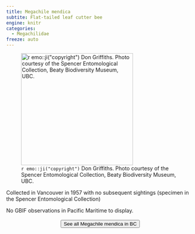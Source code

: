 ```yaml
---
title: Megachile mendica
subtite: Flat-tailed leaf cutter bee
engine: knitr
categories:
  - Megachilidae
freeze: auto
---
```

![`r emo::ji("copyright")` Don Griffiths. Photo courtesy of the Spencer Entomological Collection, Beaty Biodiversity Museum, UBC.](https://www.zoology.ubc.ca/entomology/main/Hymenoptera/Megachilidae/Megachile%20mendica%20(3lateral)%20.jpg){height=300}

Collected in Vancouver in 1957 with no subsequent sightings (specimen in the Spencer Entomological Collection)

No GBIF observations in Pacific Maritime to display.
<br><br>
<center>


<a href="https://www.zoology.ubc.ca/entomology/main/Hymenoptera/Megachilidae/Megachile%20mendica.php"><button type="button" class="btn btn-secondary">See all Megachile mendica in BC <i class="fa-solid fa-arrow-up-right-from-square"></i> </button></a>
</center>
